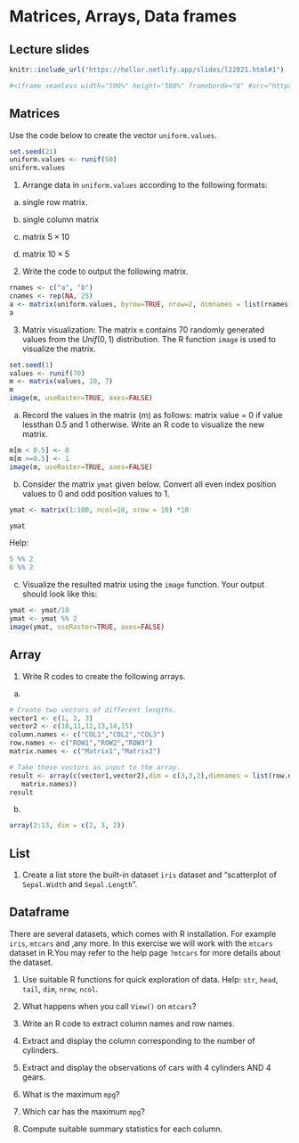 
# Matrices, Arrays, Data frames

## Lecture slides

```r
knitr::include_url("https://hellor.netlify.app/slides/l22021.html#1")

#<iframe seamless width="500%" height="500%" frameborde="0" #src="https://hellor.netlify.app/2021/week1/l12021.html#1"></iframe>

```


## Matrices

Use the code below to create the vector `uniform.values`.

```r
set.seed(21)
uniform.values <- runif(50)
uniform.values
```
 
1. Arrange data in `uniform.values` according to the following formats:

  (a) single row matrix.
    
  (b) single column matrix
    
  (c) matrix $5 \times 10$ 
    
  (d) matrix $10 \times 5$ 
  
2. Write the code to output the following matrix.

```r
rnames <- c("a", "b")
cnames <- rep(NA, 25)
a <- matrix(uniform.values, byrow=TRUE, nrow=2, dimnames = list(rnames))
a
```

3. Matrix visualization: The matrix `m` contains 70 randomly generated values from the $Unif(0, 1)$ distribution. The R function `image` is used to visualize the matrix.  

```r
set.seed(1)
values <- runif(70)
m <- matrix(values, 10, 7)
m
image(m, useRaster=TRUE, axes=FALSE)
```

a) Record the values in the matrix (m) as follows: matrix value = 0 if value lessthan 0.5 and 1 otherwise. Write an R code to visualize the new matrix.

```r
m[m < 0.5] <- 0
m[m >=0.5] <- 1
image(m, useRaster=TRUE, axes=FALSE)

```

b) Consider the matrix `ymat` given below. Convert all even index position values to 0 and odd position values to 1. 

```r
ymat <- matrix(1:100, ncol=10, nrow = 10) *10
```

```r
ymat
```

 

Help:

```r
5 %% 2
6 %% 2
```

c) Visualize the resulted matrix using the `image` function. Your output should look like this:

```r
ymat <- ymat/10
ymat <- ymat %% 2
image(ymat, useRaster=TRUE, axes=FALSE)
```

## Array

1. Write R codes to create the following arrays.

(a)

```r
# Create two vectors of different lengths.
vector1 <- c(1, 2, 3)
vector2 <- c(10,11,12,13,14,15)
column.names <- c("COL1","COL2","COL3")
row.names <- c("ROW1","ROW2","ROW3")
matrix.names <- c("Matrix1","Matrix2")

# Take these vectors as input to the array.
result <- array(c(vector1,vector2),dim = c(3,3,2),dimnames = list(row.names,column.names,
   matrix.names))
result
```

(b)

```r
array(2:13, dim = c(2, 3, 2))
```

## List

1. Create a list store the built-in dataset  `iris` dataset and "scatterplot of `Sepal.Width` and `Sepal.Length`". 


## Dataframe


There are several datasets, which comes with R installation. For example `iris`, `mtcars` and ,any more. In this exercise we will work with the `mtcars` dataset in R.You may refer to the help page `?mtcars` for more details about the dataset.

1. Use suitable R functions for quick exploration of data. Help: `str`, `head`, `tail`, `dim`, `nrow`, `ncol`.

2. What happens when you call `View()` on `mtcars`?

3. Write an R code to extract column names and row names.

4. Extract and display the column corresponding to the number of cylinders.

5. Extract and display the observations of cars with 4 cylinders AND 4 gears.

6. What is the maximum `mpg`?

7. Which car has the maximum `mpg`?

8. Compute suitable summary statistics for each column.




